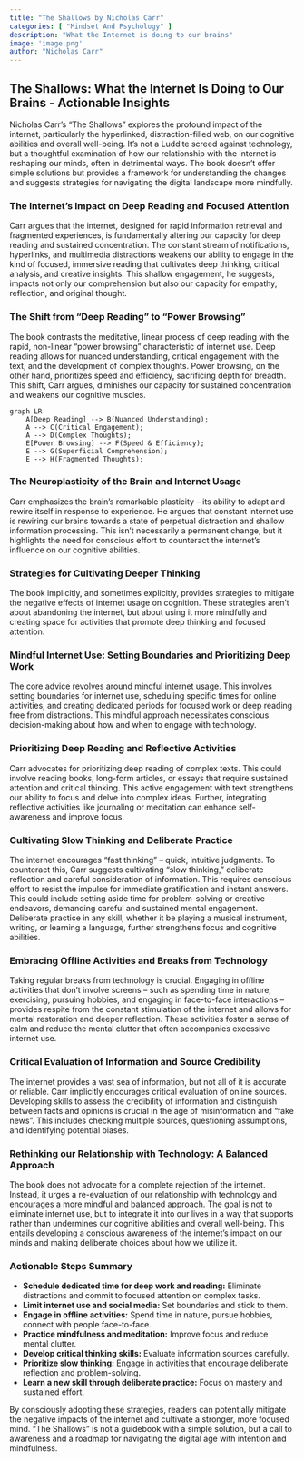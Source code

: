 ```yaml
---
title: "The Shallows by Nicholas Carr"
categories: [ "Mindset And Psychology" ]
description: "What the Internet is doing to our brains"
image: 'image.png'
author: "Nicholas Carr"
---
```

## The Shallows: What the Internet Is Doing to Our Brains - Actionable Insights

Nicholas Carr's "The Shallows" explores the profound impact of the internet, particularly the hyperlinked, distraction-filled web, on our cognitive abilities and overall well-being. It's not a Luddite screed against technology, but a thoughtful examination of how our relationship with the internet is reshaping our minds, often in detrimental ways.  The book doesn't offer simple solutions but provides a framework for understanding the changes and suggests strategies for navigating the digital landscape more mindfully.

### The Internet's Impact on Deep Reading and Focused Attention

Carr argues that the internet, designed for rapid information retrieval and fragmented experiences, is fundamentally altering our capacity for deep reading and sustained concentration.  The constant stream of notifications, hyperlinks, and multimedia distractions weakens our ability to engage in the kind of focused, immersive reading that cultivates deep thinking, critical analysis, and creative insights.  This shallow engagement, he suggests, impacts not only our comprehension but also our capacity for empathy, reflection, and original thought.

### The Shift from "Deep Reading" to "Power Browsing"

The book contrasts the meditative, linear process of deep reading with the rapid, non-linear "power browsing" characteristic of internet use.  Deep reading allows for nuanced understanding, critical engagement with the text, and the development of complex thoughts. Power browsing, on the other hand, prioritizes speed and efficiency, sacrificing depth for breadth.  This shift, Carr argues, diminishes our capacity for sustained concentration and weakens our cognitive muscles.

```mermaid
graph LR
    A[Deep Reading] --> B(Nuanced Understanding);
    A --> C(Critical Engagement);
    A --> D(Complex Thoughts);
    E[Power Browsing] --> F(Speed & Efficiency);
    E --> G(Superficial Comprehension);
    E --> H(Fragmented Thoughts);
```

### The Neuroplasticity of the Brain and Internet Usage

Carr emphasizes the brain's remarkable plasticity – its ability to adapt and rewire itself in response to experience.  He argues that constant internet use is rewiring our brains towards a state of perpetual distraction and shallow information processing.  This isn't necessarily a permanent change, but it highlights the need for conscious effort to counteract the internet's influence on our cognitive abilities.

### Strategies for Cultivating Deeper Thinking

The book implicitly, and sometimes explicitly, provides strategies to mitigate the negative effects of internet usage on cognition.  These strategies aren't about abandoning the internet, but about using it more mindfully and creating space for activities that promote deep thinking and focused attention.

###  Mindful Internet Use:  Setting Boundaries and Prioritizing Deep Work

The core advice revolves around mindful internet usage. This involves setting boundaries for internet use, scheduling specific times for online activities, and creating dedicated periods for focused work or deep reading free from distractions.  This mindful approach necessitates conscious decision-making about how and when to engage with technology.

###  Prioritizing Deep Reading and Reflective Activities

Carr advocates for prioritizing deep reading of complex texts. This could involve reading books, long-form articles, or essays that require sustained attention and critical thinking. This active engagement with text strengthens our ability to focus and delve into complex ideas.  Further, integrating reflective activities like journaling or meditation can enhance self-awareness and improve focus.

###  Cultivating Slow Thinking and Deliberate Practice

The internet encourages "fast thinking" – quick, intuitive judgments. To counteract this, Carr suggests cultivating "slow thinking," deliberate reflection and careful consideration of information.  This requires conscious effort to resist the impulse for immediate gratification and instant answers. This could include setting aside time for problem-solving or creative endeavors, demanding careful and sustained mental engagement.  Deliberate practice in any skill, whether it be playing a musical instrument, writing, or learning a language,  further strengthens focus and cognitive abilities.


###  Embracing Offline Activities and Breaks from Technology

Taking regular breaks from technology is crucial. Engaging in offline activities that don't involve screens – such as spending time in nature, exercising, pursuing hobbies, and engaging in face-to-face interactions –  provides respite from the constant stimulation of the internet and allows for mental restoration and deeper reflection. These activities foster a sense of calm and reduce the mental clutter that often accompanies excessive internet use.

###  Critical Evaluation of Information and Source Credibility

The internet provides a vast sea of information, but not all of it is accurate or reliable. Carr implicitly encourages critical evaluation of online sources.  Developing skills to assess the credibility of information and distinguish between facts and opinions is crucial in the age of misinformation and "fake news". This includes checking multiple sources, questioning assumptions, and identifying potential biases.

###  Rethinking our Relationship with Technology:  A Balanced Approach

The book does not advocate for a complete rejection of the internet. Instead, it urges a re-evaluation of our relationship with technology and encourages a more mindful and balanced approach.  The goal is not to eliminate internet use, but to integrate it into our lives in a way that supports rather than undermines our cognitive abilities and overall well-being.  This entails developing a conscious awareness of the internet's impact on our minds and making deliberate choices about how we utilize it.


###  Actionable Steps Summary

* **Schedule dedicated time for deep work and reading:** Eliminate distractions and commit to focused attention on complex tasks.
* **Limit internet use and social media:** Set boundaries and stick to them.
* **Engage in offline activities:** Spend time in nature, pursue hobbies, connect with people face-to-face.
* **Practice mindfulness and meditation:** Improve focus and reduce mental clutter.
* **Develop critical thinking skills:** Evaluate information sources carefully.
* **Prioritize slow thinking:**  Engage in activities that encourage deliberate reflection and problem-solving.
* **Learn a new skill through deliberate practice:** Focus on mastery and sustained effort.

By consciously adopting these strategies, readers can potentially mitigate the negative impacts of the internet and cultivate a stronger, more focused mind.  "The Shallows" is not a guidebook with a simple solution, but a call to awareness and a roadmap for navigating the digital age with intention and mindfulness.

